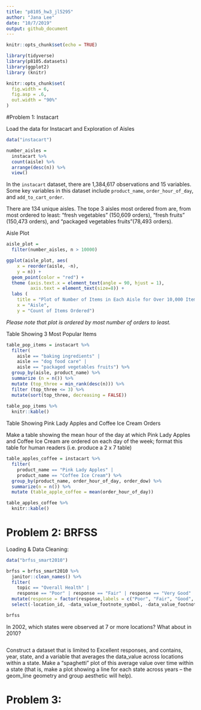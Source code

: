 ```yaml
---
title: "p8105_hw3_jl5295"
author: "Jana Lee"
date: "10/7/2019"
output: github_document
---
```

```r
knitr::opts_chunk$set(echo = TRUE)

library(tidyverse)
library(p8105.datasets)
library(ggplot2)
library (knitr)

knitr::opts_chunk$set(
  fig.width = 6,
  fig.asp = .6,
  out.width = "90%"
)
```

#Problem 1: Instacart

Load the data for Instacart and Exploration of Aisles
```r
data("instacart")

number_aisles = 
  instacart %>% 
  count(aisle) %>% 
  arrange(desc(n)) %>% 
  view()
```

In the `instacart` dataset, there are 1,384,617 observations and 15 variables. Some key variables in this dataset include `product_name`, `order_hour_of_day`, and `add_to_cart_order`.

There are 134 unique aisles. The tope 3 aisles most ordered from are, from most ordered to least: "fresh vegetables" (150,609 orders), "fresh fruits" (150,473 orders), and "packaged vegetables fruits"(78,493 orders).

Aisle Plot
```r
aisle_plot = 
  filter(number_aisles, n > 10000)

ggplot(aisle_plot, aes(
    x = reorder(aisle, -n), 
    y = n)) +
  geom_point(color = "red") +
  theme (axis.text.x = element_text(angle = 90, hjust = 1),
         axis.text = element_text(size=8)) +
  labs (
    title = "Plot of Number of Items in Each Aisle for Over 10,000 Items Ordered ",
    x = "Aisle",
    y = "Count of Items Ordered")
```
*Please note that plot is ordered by most number of orders to least.*

Table Showing 3 Most Popular Items 
```r
table_pop_items = instacart %>% 
  filter(
    aisle == "baking ingredients" | 
    aisle == "dog food care" | 
    aisle == "packaged vegetables fruits") %>% 
  group_by(aisle, product_name) %>% 
  summarize (n = n()) %>% 
  mutate (top_three = min_rank(desc(n))) %>% 
  filter (top_three <= 3) %>% 
  mutate(sort(top_three, decreasing = FALSE))
  
table_pop_items %>% 
  knitr::kable()
```

Table Showing Pink Lady Apples and Coffee Ice Cream Orders

Make a table showing the mean hour of the day at which Pink Lady Apples and Coffee Ice Cream are ordered on each day of the week; format this table for human readers (i.e. produce a 2 x 7 table)
```r
table_apples_coffee = instacart %>% 
  filter(
    product_name == "Pink Lady Apples" | 
    product_name == "Coffee Ice Cream") %>% 
  group_by(product_name, order_hour_of_day, order_dow) %>% 
  summarize(n = n()) %>% 
  mutate (table_apple_coffee = mean(order_hour_of_day))

table_apples_coffee %>% 
  knitr::kable()
```


# Problem 2: BRFSS

Loading & Data Cleaning:
```r
data("brfss_smart2010")

brfss = brfss_smart2010 %>% 
  janitor::clean_names() %>% 
  filter(
    topic == "Overall Health" |
    response == "Poor" | response == "Fair" | response == "Very Good" |response == "Excellent") %>% 
  mutate(response = factor(response,labels = c("Poor", "Fair", "Good", "Very good", "Excellent"))) %>% 
  select(-location_id, -data_value_footnote_symbol, -data_value_footnote)

brfss
```

In 2002, which states were observed at 7 or more locations? What about in 2010?
```r

```

Construct a dataset that is limited to Excellent responses, and contains, year, state, and a variable that averages the data_value across locations within a state. Make a “spaghetti” plot of this average value over time within a state (that is, make a plot showing a line for each state across years – the geom_line geometry and group aesthetic will help).





# Problem 3: 